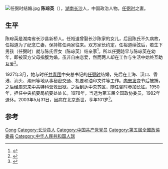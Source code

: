 [[File:任弼时结婚.jpg|thumb]]
'''陈琮英'''（{{bd|1902年|1月16日|2003年|5月31日}}），[[湖南省|湖南]][[长沙县|长沙]]人，中国政治人物。[[任弼时|任弼时]]之妻。

== 生平 ==
陈琮英是湖南省长沙县新桥人。任裕道曾娶长沙陈家的女儿，后因陈氏不久病故，任裕道为了纪念亡妻，保持陈任两家往来。双方家长约定，任裕道续弦后，若生下男孩（任弼时）就与陈氏侄女（陈琮英）结亲家<ref name="余玮吴志菲2008">{{cite book|author1=余玮|author2=吴志菲|title=中国高端访问 15位传奇女性的家事与心史|url=http://books.google.com/books?id=4_k4AQAAIAAJ|year=2008|publisher=经济日报出版社|isbn=978-7-80180-831-8|pages=138–139}}</ref>。所以[[任弼時|任弼時]]早与陈琮英在幼年，即被双方父母指腹为婚。虽非自由恋爱，然而两人却在工作与生活中始终互助互爱<ref name="马宏伟张铁志2004">{{cite book|author1=马宏伟|author2=张铁志|title=长征中的女红军|url=http://books.google.com/books?id=p_1ZAAAAIAAJ|year=2004|publisher=军事科学出版社|pages=166–171}}</ref>。

1927年3月，她与时任[[中國共產主義青年團|共青团]]中央总书记的[[任弼时|任弼时]]结婚，先后在上海、汉口、香港、汕头、潮州等地从事秘密交通、机要和油印文件等工作。[[向忠发|向忠发]]变节后被捕，之后经[[周恩来|周恩来]][[中共特科|中共特科]]营救出狱。之后到达中央苏区，随任弼时参加长征。1950年，担任中央机要局机要处处长。1978年，当选为第五届全国政协委员，1982年退休。2003年5月31日，因病在北京逝世，享年101岁<ref name="王凡东平2006">{{cite book|author1=王凡|author2=东平|title=红墙医生 我亲历的中南海往事|url=http://books.google.com/books?id=eYBeAAAAIAAJ|year=2006|publisher=作家出版社|isbn=978-7-5063-3497-6|pages=64–65}}</ref>。

== 参考 ==
{{reflist}}

{{中国政治人物小作品}}
{{任弼时家系}}
{{中华全国妇女联合会第四届执行委员会}}

{{Authority control}}
{{DEFAULTSORT:Chen陈}}
[[Category:陈姓|Cong]]
[[Category:长沙县人|Category:长沙县人]]
[[Category:中国共产党党员|Category:中国共产党党员]]
[[Category:第五屆全國政協委員|Category:第五屆全國政協委員]]
[[Category:中华人民共和国人瑞|Category:中华人民共和国人瑞]]